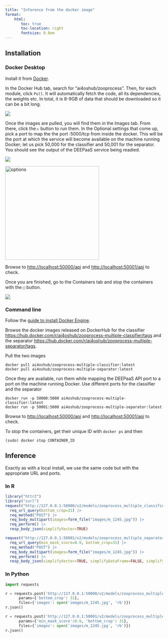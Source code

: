 ```yaml
---
title: "Inference from the docker image"
format:
    html:
       toc: true
       toc-location: right
       fontsize: 0.8em
---
```


## Installation

### Docker Desktop

Install it from [Docker](https://www.docker.com).

In the Docker Hub tab, search for "ai4oshub/zooprocess". Then, for each module, click `Pull`. It will automatically fetch the code, all its dependencies, the weights etc. In total, it is 8-9GB of data that should be downloaded so it can be a bit long. 

![](assets/Docker_search.png)

Once the images are pulled, you will find them in the Images tab. From there, click the `️▷` button to run them. In the Optional settings that come up, pick a port to map the the port :5000/tcp from inside the docker. This will be the port at which the service will become available on the machine running Docker; let us pick 50,000 for the classifier and 50,001 for the separator. You should see the output of the DEEPaaS service being readied.

![](assets/Docker_images.png)

<img src="assets/Docker_images_run.png" alt="options" width="300"/>

Browse to <http://localhost:50000/api> and <http://localhost:50001/api> to check.

Once you are finished, go to the Containers tab and stop the containers with the `□` button.

![](assets/Docker_containers.png)


### Command line

Follow the [guide to install Docker Engine](https://docs.docker.com/engine/install/).

Browse the docker images released on DockerHub for the classifier <https://hub.docker.com/r/ai4oshub/zooprocess-multiple-classifier/tags> and the separator <https://hub.docker.com/r/ai4oshub/zooprocess-multiple-separator/tags>.

Pull the two images

```{}
docker pull ai4oshub/zooprocess-multiple-classifier:latest
docker pull ai4oshub/zooprocess-multiple-separator:latest
```

Once they are available, run them while mapping the DEEPaaS API port to a port on the machine running Docker. Use different ports for the classifier and the separator

```{}
docker run -p 50000:5000 ai4oshub/zooprocess-multiple-classifier:latest
docker run -p 50001:5000 ai4oshub/zooprocess-multiple-separator:latest
```

Browse to <http://localhost:50000/api> and <http://localhost:50001/api> to check.

To stop the containers, get their unique ID with `docker ps` and then

```{}
(sudo) docker stop CONTAINER_ID
```


## Inference

Exactly as with a local install, we use the same code but with the appropriate URL and ports.

### In R

```r
library("httr2")
library("curl")
request("http://127.0.0.1:50000/v2/models/zooprocess_multiple_classifier/predict/") |>
  req_url_query(bottom_crop=31) |>
  req_method("POST") |>
  req_body_multipart(images=form_file("images/m_1245.jpg")) |> 
  req_perform() |> 
  resp_body_json(simplifyVector=TRUE)

request("http://127.0.0.1:50001/v2/models/zooprocess_multiple_separator/predict/") |>
  req_url_query(min_mask_score=0.9, bottom_crop=31) |>
  req_method("POST") |>
  req_body_multipart(images=form_file("images/m_1245.jpg")) |>
  req_perform() |> 
  resp_body_json(simplifyVector=TRUE, simplifyDataFrame=FALSE, simplifyMatrix=TRUE)
```

### In Python

```python
import requests

r = requests.post('http://127.0.0.1:50000/v2/models/zooprocess_multiple_classifier/predict/',
      params={'bottom_crop': 31},
      files={'images': open('images/m_1245.jpg', 'rb')})
r.json()

r = requests.post('http://127.0.0.1:50001/v2/models/zooprocess_multiple_separator/predict/',
      params={'min_mask_score':0.9, 'bottom_crop': 31},
      files={'images': open('images/m_1245.jpg', 'rb')})
r.json()
```
